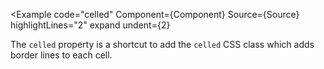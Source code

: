
<Example
  code="celled"
  Component={Component}
  Source={Source}
  highlightLines="2"
  expand
  undent={2}
>
  The `celled` property is a shortcut to add the `celled` CSS class which
  adds border lines to each cell.
</Example>
